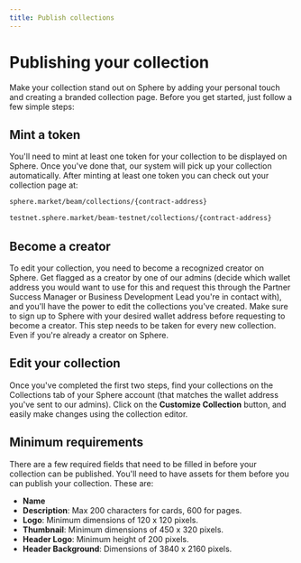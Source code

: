 ```yaml
---
title: Publish collections
---
```



# Publishing your collection

Make your collection stand out on Sphere by adding your personal touch and creating a branded collection page. Before you get started, just follow a few simple steps:

## Mint a token
You'll need to mint at least one token for your collection to be displayed on Sphere. Once you've done that, our system will pick up your collection automatically. After minting at least one token you can check out your collection page at:
```md filename="MAINNET"
sphere.market/beam/collections/{contract-address}
```
```md filename="TESTNET"
testnet.sphere.market/beam-testnet/collections/{contract-address}
```

## Become a creator
To edit your collection, you need to become a recognized creator on Sphere. Get flagged as a creator by one of our admins (decide which wallet address you would want to use for this and request this through the Partner Success Manager or Business Development Lead you're in contact with), and you'll have the power to edit the collections you've created. 
<Callout emoji="❗">
  Make sure to sign up to Sphere with your desired wallet address before requesting to become a creator.
</Callout>
<Callout>
  This step needs to be taken for every new collection. Even if you're already a creator on Sphere.
</Callout>


## Edit your collection
Once you've completed the first two steps, find your collections on the Collections tab of your Sphere account (that matches the wallet address you've sent to our admins). Click on the **Customize Collection** button, and easily make changes using the collection editor.

## Minimum requirements
There are a few required fields that need to be filled in before your collection can be published. You'll need to have assets for them before you can publish your collection. These are:
- **Name**
- **Description**: Max 200 characters for cards, 600 for pages.
- **Logo**: Minimum dimensions of 120 x 120 pixels.
- **Thumbnail**: Minimum dimensions of 450 x 320 pixels.
- **Header Logo**: Minimum height of 200 pixels.
- **Header Background**: Dimensions of 3840 x 2160 pixels.
